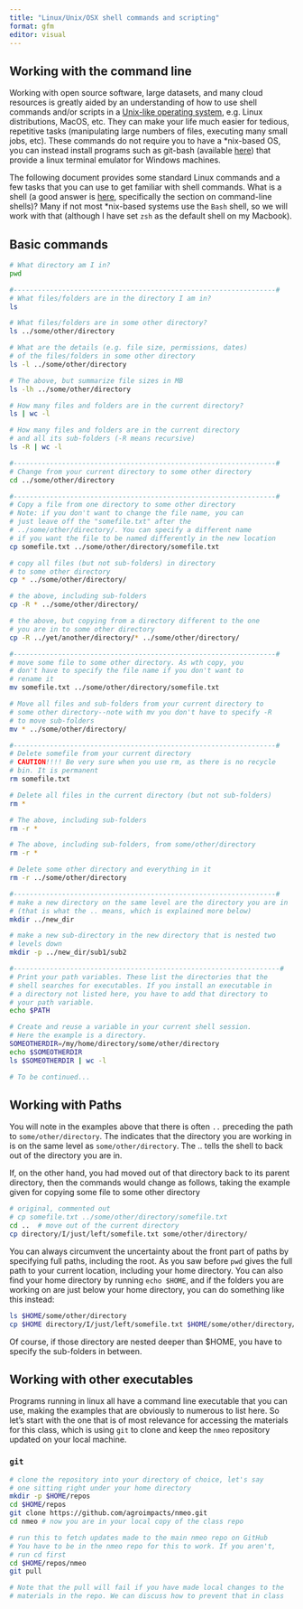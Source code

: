 ```yaml
---
title: "Linux/Unix/OSX shell commands and scripting"
format: gfm
editor: visual
---
```


## Working with the command line

Working with open source software, large datasets, and many cloud resources is greatly aided by an understanding of how to use shell commands and/or scripts in a [Unix-like operating system](https://en.wikipedia.org/wiki/Unix-like), e.g. Linux distributions, MacOS, etc. They can make your life much easier for tedious, repetitive tasks (manipulating large numbers of files, executing many small jobs, etc). These commands do not require you to have a \*nix-based OS, you can instead install programs such as git-bash (available [here](https://git-scm.com/download/win)) that provide a linux terminal emulator for Windows machines.

The following document provides some standard Linux commands and a few tasks that you can use to get familiar with shell commands. What is a shell (a good answer is [here](https://en.wikipedia.org/wiki/Shell_%28computing%29), specifically the section on command-line shells)? Many if not most \*nix-based systems use the `Bash` shell, so we will work with that (although I have set `zsh` as the default shell on my Macbook).

## Basic commands

``` bash
# What directory am I in?
pwd 

#-----------------------------------------------------------------#
# What files/folders are in the directory I am in?
ls 

# What files/folders are in some other directory?
ls ../some/other/directory

# What are the details (e.g. file size, permissions, dates) 
# of the files/folders in some other directory
ls -l ../some/other/directory

# The above, but summarize file sizes in MB
ls -lh ../some/other/directory

# How many files and folders are in the current directory?
ls | wc -l

# How many files and folders are in the current directory 
# and all its sub-folders (-R means recursive)
ls -R | wc -l

#-----------------------------------------------------------------#
# Change from your current directory to some other directory
cd ../some/other/directory

#-----------------------------------------------------------------#
# Copy a file from one directory to some other directory
# Note: if you don't want to change the file name, you can 
# just leave off the "somefile.txt" after the 
# ../some/other/directory/. You can specify a different name
# if you want the file to be named differently in the new location
cp somefile.txt ../some/other/directory/somefile.txt

# copy all files (but not sub-folders) in directory 
# to some other directory
cp * ../some/other/directory/

# the above, including sub-folders
cp -R * ../some/other/directory/

# the above, but copying from a directory different to the one 
# you are in to some other directory
cp -R ../yet/another/directory/* ../some/other/directory/

#-----------------------------------------------------------------#
# move some file to some other directory. As wth copy, you 
# don't have to specify the file name if you don't want to 
# rename it
mv somefile.txt ../some/other/directory/somefile.txt

# Move all files and sub-folders from your current directory to 
# some other directory--note with mv you don't have to specify -R 
# to move sub-folders
mv * ../some/other/directory/

#-----------------------------------------------------------------#
# Delete somefile from your current directory
# CAUTION!!!! Be very sure when you use rm, as there is no recycle 
# bin. It is permanent
rm somefile.txt

# Delete all files in the current directory (but not sub-folders)
rm *

# The above, including sub-folders
rm -r * 

# The above, including sub-folders, from some/other/directory
rm -r * 

# Delete some other directory and everything in it
rm -r ../some/other/directory

#-----------------------------------------------------------------#
# make a new directory on the same level are the directory you are in
# (that is what the .. means, which is explained more below)
mkdir ../new_dir

# make a new sub-directory in the new directory that is nested two 
# levels down
mkdir -p ../new_dir/sub1/sub2

#------------------------------------------------------------------#
# Print your path variables. These list the directories that the 
# shell searches for executables. If you install an executable in 
# a directory not listed here, you have to add that directory to 
# your path variable. 
echo $PATH

# Create and reuse a variable in your current shell session. 
# Here the example is a directory. 
SOMEOTHERDIR=/my/home/directory/some/other/directory
echo $SOMEOTHERDIR
ls $SOMEOTHERDIR | wc -l

# To be continued...
```

## Working with Paths

You will note in the examples above that there is often `..` preceding the path to `some/other/directory`. The indicates that the directory you are working in is on the same level as `some/other/directory`. The .. tells the shell to back out of the directory you are in.

If, on the other hand, you had moved out of that directory back to its parent directory, then the commands would change as follows, taking the example given for copying some file to some other directory

``` bash
# original, commented out
# cp somefile.txt ../some/other/directory/somefile.txt
cd ..  # move out of the current directory
cp directory/I/just/left/somefile.txt some/other/directory/
```

You can always circumvent the uncertainty about the front part of paths by specifying full paths, including the root. As you saw before `pwd` gives the full path to your current location, including your home directory. You can also find your home directory by running `echo $HOME`, and if the folders you are working on are just below your home directory, you can do something like this instead:

``` bash
ls $HOME/some/other/directory
cp $HOME directory/I/just/left/somefile.txt $HOME/some/other/directory/
```

Of course, if those directory are nested deeper than \$HOME, you have to specify the sub-folders in between.

## Working with other executables

Programs running in linux all have a command line executable that you can use, making the examples that are obviously to numerous to list here. So let's start with the one that is of most relevance for accessing the materials for this class, which is using `git` to clone and keep the `nmeo` repository updated on your local machine.

### `git`

``` bash
# clone the repository into your directory of choice, let's say 
# one sitting right under your home directory
mkdir -p $HOME/repos
cd $HOME/repos
git clone https://github.com/agroimpacts/nmeo.git
cd nmeo # now you are in your local copy of the class repo

# run this to fetch updates made to the main nmeo repo on GitHub
# You have to be in the nmeo repo for this to work. If you aren't, 
# run cd first
cd $HOME/repos/nmeo
git pull

# Note that the pull will fail if you have made local changes to the 
# materials in the repo. We can discuss how to prevent that in class
```
